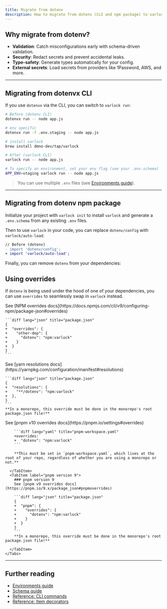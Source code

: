 ```yaml
---
title: Migrate from dotenv
description: How to migrate from dotenv (CLI and npm package) to varlock
---
```


## Why migrate from dotenv?

- **Validation**: Catch misconfigurations early with schema-driven validation.
- **Security**: Redact secrets and prevent accidental leaks.
- **Type-safety**: Generate types automatically for your config.
- **External secrets**: Load secrets from providers like 1Password, AWS, and more.

---

## Migrating from dotenvx CLI

If you use `dotenvx` via the CLI, you can switch to `varlock run`:

```bash
# Before (dotenv CLI)
dotenvx run -- node app.js

# env specific
dotenvx run -f .env.staging -- node app.js

# install varlock
brew install dmno-dev/tap/varlock

# After (varlock CLI)
varlock run -- node app.js

# To specify an environment, set your env flag (see your .env.schema)
APP_ENV=staging varlock run -- node app.js
```

> You can use multiple `.env` files (see [Environments guide](/guides/environments)).

---

## Migrating from dotenv npm package

Initialize your project with `varlock init` to install `varlock` and generate a `.env.schema` from any existing `.env` files.

<ExecCommandWidget command="varlock init" showBinary={false} dlx={true} />

Then to use `varlock` in your code, you can replace `dotenv/config` with `varlock/auto-load`:

```diff title="index.js" 
// Before (dotenv)
- import 'dotenv/config';
+ import 'varlock/auto-load';
```

Finally, you can remove `dotenv` from your dependencies:

<InstallJsDepsWidget packages="dotenv" remove />

## Using overrides

If `dotenv` is being used under the hood of one of your dependencies, you can use `overrides` to seamlessly swap in `varlock` instead.


<Tabs syncKey='package-manager'>
      
  <TabItem label="npm">
    See [NPM overrides docs](https://docs.npmjs.com/cli/v9/configuring-npm/package-json#overrides)

    ```diff lang="json" title="package.json"
    {
    +  "overrides": {
    +    "other-dep": {
    +      "dotenv": "npm:varlock"
    +    }
    +  }
    }
    ```
  </TabItem>

  <TabItem label="yarn">
    See [yarn resolutions docs](https://yarnpkg.com/configuration/manifest#resolutions)

    ```diff lang="json" title="package.json"
    {
    +  "resolutions": {
    +    "**/dotenv": "npm:varlock"
    +  },
    }
    ```
    **In a monorepo, this override must be done in the monorepo's root package.json file!**
  </TabItem>

  <TabItem label="pnpm">
    <Tabs syncKey='pnpm-version'>
      <TabItem label="pnpm version 10+">
        See [pnpm v10 overrides docs](https://pnpm.io/settings#overrides)

        ```diff lang="yaml" title="pnpm-workspace.yaml"
        +overrides:
        +  "dotenv": "npm:varlock"
        ```
        
        **This must be set in `pnpm-workspace.yaml`, which lives at the root of your repo, regardless of whether you are using a monorepo or not.**

      </TabItem>
      <TabItem label="pnpm version 9">
        ### pnpm version 9
        See [pnpm v9 overrides docs](https://pnpm.io/9.x/package_json#pnpmoverrides)

        ```diff lang="json" title="package.json"
        {
        +  "pnpm": {
        +    "overrides": {
        +      "dotenv": "npm:varlock"
        +    }
        +  }
        }
        ```
        **In a monorepo, this override must be done in the monorepo's root package.json file!**
        
      </TabItem>
    </Tabs>
  </TabItem>
</Tabs>

---

## Further reading

- [Environments guide](/guides/environments)
- [Schema guide](/guides/schema)
- [Reference: CLI commands](/reference/cli-commands)
- [Reference: Item decorators](/reference/item-decorators) 
